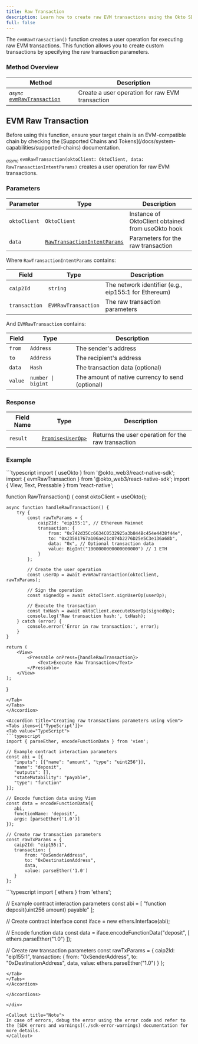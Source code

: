 ```yaml
---
title: Raw Transaction
description: Learn how to create raw EVM transactions using the Okto SDK.
full: false
---
```



The `evmRawTransaction()` function creates a user operation for executing raw EVM transactions. This function allows you to create custom transactions by specifying the raw transaction parameters.

### Method Overview

| Method | Description |
|---------|-------------|
| <sub><i>async</i></sub> [`evmRawTransaction`](#evm-raw-transaction) | Create a user operation for raw EVM transaction |

<div className="method-box">

## EVM Raw Transaction

<Callout title="Note">
Before using this function, ensure your target chain is an EVM-compatible chain by checking the [Supported Chains and Tokens](/docs/system-capabilities/supported-chains) documentation.
</Callout>

<sub><i>async</i></sub> `evmRawTransaction(oktoClient: OktoClient, data: RawTransactionIntentParams)` creates a user operation for raw EVM transactions.

### Parameters

| Parameter | Type | Description |
|-----------|------|-------------|
| `oktoClient` | `OktoClient` | Instance of OktoClient obtained from useOkto hook |
| `data` | [`RawTransactionIntentParams`](/docs/react-native-sdk/technical-reference#models) | Parameters for the raw transaction |

Where `RawTransactionIntentParams` contains:

| Field | Type | Description |
|-------|------|-------------|
| `caip2Id` | `string` | The network identifier (e.g., eip155:1 for Ethereum) |
| `transaction` | `EVMRawTransaction` | The raw transaction parameters |

And `EVMRawTransaction` contains:

| Field | Type | Description |
|-------|------|-------------|
| `from` | `Address` | The sender's address |
| `to` | `Address` | The recipient's address |
| `data` | `Hash` | The transaction data (optional) |
| `value` | `number \| bigint` | The amount of native currency to send (optional) |

### Response

<Callout title="Success Response">

| Field Name | Type | Description |
|------------|------|-------------|
| `result` | [`Promise<UserOp>`](/docs/react-native-sdk/technical-reference#models) | Returns the user operation for the raw transaction |

</Callout>

### Example

<Accordions>
<Accordion title="Usage">
<Tabs items={['TypeScript']}>
<Tab value="TypeScript">
```typescript
import { useOkto } from '@okto_web3/react-native-sdk';
import { evmRawTransaction } from '@okto_web3/react-native-sdk';
import { View, Text, Pressable } from 'react-native';

function RawTransaction() {
    const oktoClient = useOkto();

    async function handleRawTransaction() {
        try {
            const rawTxParams = {
                caip2Id: "eip155:1", // Ethereum Mainnet
                transaction: {
                    from: "0x742d35Cc6634C0532925a3b844Bc454e4438f44e",
                    to: "0x23581767a106ae21c074b2276D25e5C3e136a68b",
                    data: "0x", // Optional transaction data
                    value: BigInt("1000000000000000000") // 1 ETH
                }
            };

            // Create the user operation
            const userOp = await evmRawTransaction(oktoClient, rawTxParams);
            
            // Sign the operation
            const signedOp = await oktoClient.signUserOp(userOp);
            
            // Execute the transaction
            const txHash = await oktoClient.executeUserOp(signedOp);
            console.log('Raw transaction hash:', txHash);
        } catch (error) {
            console.error('Error in raw transaction:', error);
        }
    }

    return (
        <View>
            <Pressable onPress={handleRawTransaction}>
                <Text>Execute Raw Transaction</Text>
            </Pressable>
        </View>
    );
}
```
</Tab>
</Tabs>
</Accordion>

<Accordion title="Creating raw transactions parameters using viem">
<Tabs items={['TypeScript']}>
<Tab value="TypeScript">
```typescript
import { parseEther, encodeFunctionData } from 'viem';

// Example contract interaction parameters
const abi = [{
   "inputs": [{"name": "amount", "type": "uint256"}],
   "name": "deposit",
   "outputs": [], 
   "stateMutability": "payable",
   "type": "function"
}];

// Encode function data using Viem
const data = encodeFunctionData({
   abi,
   functionName: 'deposit',
   args: [parseEther('1.0')]
});

// Create raw transaction parameters
const rawTxParams = {
   caip2Id: "eip155:1",
   transaction: {
       from: "0xSenderAddress",
       to: "0xDestinationAddress",
       data,
       value: parseEther('1.0')
   }
};
```
</Tab>
</Tabs>
</Accordion>

<Accordion title="Creating raw transactions parameters using ethers">
<Tabs items={['TypeScript']}>
<Tab value="TypeScript">
```typescript
import { ethers } from 'ethers';

// Example contract interaction parameters
const abi = [
    "function deposit(uint256 amount) payable"
];

// Create contract interface
const iface = new ethers.Interface(abi);

// Encode function data
const data = iface.encodeFunctionData("deposit", [
    ethers.parseEther("1.0")
]);

// Create raw transaction parameters
const rawTxParams = {
    caip2Id: "eip155:1",
    transaction: {
        from: "0xSenderAddress",
        to: "0xDestinationAddress",
        data,
        value: ethers.parseEther("1.0")
    }
};
```
</Tab>
</Tabs>
</Accordion>

</Accordions>

</div>

<Callout title="Note">
In case of errors, debug the error using the error code and refer to the [SDK errors and warnings](./sdk-error-warnings) documentation for more details.
</Callout>